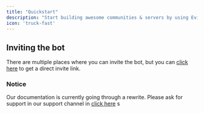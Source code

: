 ```yaml
---
title: "Quickstart"
description: "Start building awesome communities & servers by using Evict."
icon: 'truck-fast'
---
```


## Inviting the bot

There are multiple places where you can invite the bot, but you can <a href="https://evict.bot/invite" target="_blank">click here</a> to get a direct invite link.

### Notice

Our documentation is currently going through a rewrite. Please ask for support in our support channel in <a href="https://discord.gg/evict" target="_blank">click here</a> s